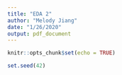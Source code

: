 ```yaml
---
title: "EDA 2"
author: "Melody Jiang"
date: "1/26/2020"
output: pdf_document
---
```


```r
knitr::opts_chunk$set(echo = TRUE)
```

```r
set.seed(42)
```

```r

```








